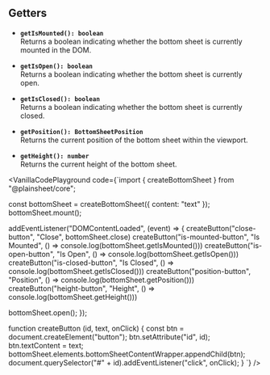 
## Getters

- **`getIsMounted(): boolean`**  
  Returns a boolean indicating whether the bottom sheet is currently mounted in the DOM.

- **`getIsOpen(): boolean`**  
  Returns a boolean indicating whether the bottom sheet is currently open.

- **`getIsClosed(): boolean`**  
  Returns a boolean indicating whether the bottom sheet is currently closed.

- **`getPosition(): BottomSheetPosition`**  
  Returns the current position of the bottom sheet within the viewport.

- **`getHeight(): number`**  
  Returns the current height of the bottom sheet.

<VanillaCodePlayground
  code={`import { createBottomSheet } from "@plainsheet/core";

const bottomSheet = createBottomSheet({ content: "text" });
bottomSheet.mount();

addEventListener("DOMContentLoaded", (event) => {
createButton("close-button", "Close", bottomSheet.close)
createButton("is-mounted-button", "Is Mounted", () => console.log(bottomSheet.getIsMounted()))
createButton("is-open-button", "Is Open", () => console.log(bottomSheet.getIsOpen()))
createButton("is-closed-button", "Is Closed", () => console.log(bottomSheet.getIsClosed()))
createButton("position-button", "Position", () => console.log(bottomSheet.getPosition()))
createButton("height-button", "Height", () => console.log(bottomSheet.getHeight()))

bottomSheet.open();
});

function createButton (id, text, onClick) {
const btn = document.createElement("button");
btn.setAttribute("id", id);
btn.textContent = text;
bottomSheet.elements.bottomSheetContentWrapper.appendChild(btn);
document.querySelector("#" + id).addEventListener("click", onClick);
}
`}
/>
